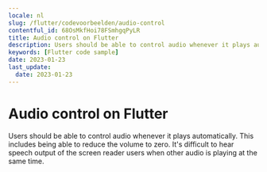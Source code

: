 ```yaml
---
locale: nl
slug: /flutter/codevoorbeelden/audio-control
contentful_id: 68OsMkfHoi78FSmhgqPyLR
title: Audio control on Flutter
description: Users should be able to control audio whenever it plays automatically.
keywords: [Flutter code sample]
date: 2023-01-23
last_update:
  date: 2023-01-23
---
```


# Audio control on Flutter

Users should be able to control audio whenever it plays automatically. This includes being able to reduce the volume to zero. It's difficult to hear speech output of the screen reader users when other audio is playing at the same time.

<CodeSample id="media-audio-control" locale="nl" platform="flutter"/>
